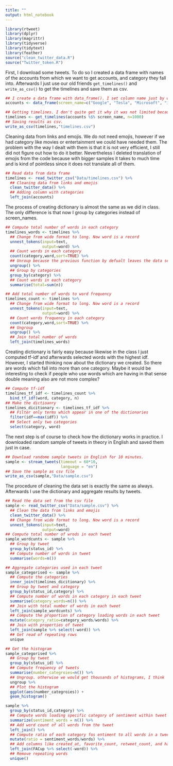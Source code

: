 ```yaml
---
title: ""
output: html_notebook
---
```

```r
library(rtweet)
library(dplyr)
library(magrittr)
library(tidyverse)
library(tidytext)
library(feather)
source("clean_twitter_data.R")
source("Twitter_token.R")
```

First, I download some tweets. To do so I created a data frame with names of the accounts from which we want to get accounts, and category they fall into. Afterwards I just use our old friends `get_timelines()` and `write_as_csv()` to get the timelines and save them as csv.

```r
## I create a data frame with data_frame(). I set column name just by writing it as an argument. Each column is defined as a character vector. The function rep() repeats given object number of times.
accounts <- data_frame(screen_name=c("Google", "Tesla", "Microsoft", "intel", "Sony","MuseumModernArt", "Tate", "Guggenheim", "metmuseum", "whitneymuseum","ESPNFC", "FOXSports", "CBSSports", "BBCSport", "beINSPORTS","NatGeo","ScienceNews","sciam","NASA","PhysicsToday","CNNPolitics","WhiteHouse","StateDept","foxnewspolitics","politico","Pontifex","DalaiLama","TheRaDR","RickWarren","Imamofpeace","ELLEmagazine","gq","hellomag","MensHealthMag","O_Magazine"), category=c(rep("Tech",5),rep("Art",5),rep("Sport",5),rep("Science",5),rep("Politics",5),rep("Religion",5),rep("Social",5)))

## Getting timelines. I don't quite get it why it was not limited because it should have been. I mean apparently the code below works, it takes a while but works.
timelines <- get_timelines(accounts %$% screen_name, n=1000)
## Saving results as csv.
write_as_csv(timelines,"timelines.csv")
```

Cleaning data from links and emojis. We do not need emojis, however if we had category like movies or entertainment we could have needed them. The problem with the way I dealt with them is that it is not very efficient, I still did not figure out how to do it better. Nevertheless I deleted translation of emojis from the code because with bigger samples it takes to much time and is kind of pointless since it does not translate all of them.

```r
## Read data from data frame
timelines <- read_twitter_csv("Data/timelines.csv") %>%
  ## Cleaning data from links and emojis
  clean_twitter_data() %>%
  ## Adding column with categories
  left_join(accounts)
```

The process of creating dictionary is almost the same as we did in class. The only difference is that now I group by categories instead of screen_names.

```r
## Compute total number of words in each category
timelines_words <- timelines %>%
  ## Change from wide format to long. Now word is a record
  unnest_tokens(input=text,
                output=word) %>%
  ## Count words in each category
  count(category,word,sort=TRUE) %>%
  ## Unroup because the previous function by defualt leaves the data set grouped
  ungroup() %>%
  ## Group by categories
  group_by(category) %>%
  ## Count words in each category
  summarise(total=sum(n))

## Add total number of words to word frequency
timelines_count <- timelines %>%
  ## Change from wide format to long. Now word is a record
  unnest_tokens(input=text,
                output=word) %>%
  ## Count words frequency in each category
  count(category,word,sort=TRUE) %>%
  ## Ungroup
  ungroup() %>%
  ## Join total number of words
  left_join(timelines_words)
```

Creating dictionary is fairly easy because likewise in the class I just computed tf-idf and afterwards selected words with the highest idf. However, I started thinking now about the dictionary we created. So there are words which fall into more than one category. Maybe it would be interesting to check if people who use words which are having in that sense double meaning also are not more complex? 

```r
## Compute tf-idf
timelines_tf_idf <- timelines_count %>%
  bind_tf_idf(word, category, n)
## Make the dictioanry
timelines_dicitionary <- timelines_tf_idf %>%
  ## Filter only terms which appear in one of the dictionaries
  filter(idf==max(idf)) %>%
  ## Select only two categories
  select(category, word)

```

The next step is of course to check how the dictionary works in practice. I downloaded random sample of tweets in theory in English and saved them just in case.

```r
## Download randome sample tweets in English for 10 minutes.
sample <- stream_tweets(timeout = 60*10,
                        language = "en")
## Save the sample as csv file
write_as_csv(sample,"Data/sample.csv")
```

The procedure of cleaning the data set is exactly the same as always. Afterwards I use the dictionary and aggregate results by tweets.

```r
## Read the data set from the csv file
sample <- read_twitter_csv("Data/sample.csv") %>%
  ## Clean the data from links and emojis
  clean_twitter_data() %>%
  ## Change from wide format to long. Now word is a record
  unnest_tokens(input=text,
                output=word)
## Compute total number of wrods in each tweet
sample_wordcunts <- sample %>%
  ## Group by tweet
  group_by(status_id) %>%
  ## Compute number of words in tweet
  summarise(words=n())

## Aggregate categories used in each tweet
sample_categorised <- sample %>%
  ## Compute the categories
  inner_join(timelines_dicitionary) %>%
  ## Group by tweet and category
  group_by(status_id,category) %>%
  ## Compute number of words in each category in each tweet
  summarise(category_words=n()) %>%
  ## Join with total number of words in each tweet
  left_join(sample_wordcunts) %>%
  ## Compute the proportion of category loading words in each tweet
  mutate(category_ratio=category_words/words) %>%
  ## Join with properties of tweet
  left_join(sample %>% select(-word)) %>%
  ## Get read of repeating rows
  unique 

## Get the histogram
sample_categorised %>%
  ## Group by tweet
  group_by(status_id) %>%
  ## Compute frequency of tweets
  summarise(number_categroies=n()) %>%
  ## Ungroup. otherwise we would get thousands of histograms, I think
  ungroup %>%
  ## Plot the histogram
  ggplot(aes(number_categroies)) +
  geom_histogram()

```


```r
sample %>%
  group_by(status_id,category) %>%
  ## Compute words loading specific category of sentiment within tweet
  summarize(sentiment_words = n()) %>%
  ## Add word count of all words from the tweet
  left_join() %>%
  ## Compute ratio of each category fos entiment to all words in a tweet
  mutate(ratio = sentiment_words/words) %>%
  ## Add columns like created_at, favorite_count, retweet_count, and hashtags
  left_join(FACup %>% select(-word)) %>%
  ## Remove repeating words
  unique()

```